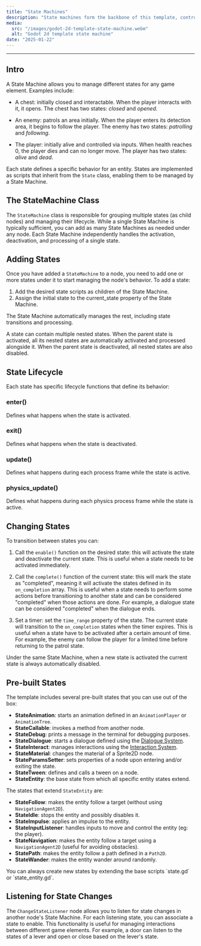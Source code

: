 ```yaml
---
title: "State Machines"
description: "State machines form the backbone of this template, controlling characters, NPCs, enemies, objects, and more. Each state focuses on a single behavior, allowing you to decide when and how states are activated."
media:
  src: "/images/godot-2d-template-state-machine.webm"
  alt: "Godot 2d template state machine"
date: "2025-01-22"
---
```



---

## Intro

A State Machine allows you to manage different states for any game element.
Examples include:

- A chest: initially closed and interactable. When the player interacts with it, it opens.
  The chest has two states: _closed_ and _opened_.

- An enemy: patrols an area initially. When the player enters its detection area, it begins to follow the player.
  The enemy has two states: _patrolling_ and _following_.

- The player: initially alive and controlled via inputs. When health reaches 0, the player dies and can no longer move.
  The player has two states: _alive_ and _dead_.

Each state defines a specific behavior for an entity. States are implemented as scripts that inherit from the `State` class, enabling them to be managed by a State Machine.

## The StateMachine Class

The `StateMachine` class is responsible for grouping multiple states (as child nodes) and managing their lifecycle.
While a single State Machine is typically sufficient, you can add as many State Machines as needed under any node. Each State Machine independently handles the activation, deactivation, and processing of a single state.

## Adding States

Once you have added a `StateMachine` to a node, you need to add one or more states under it to start managing the node's behavior.
To add a state:

1. Add the desired state scripts as children of the State Machine.
2. Assign the initial state to the current_state property of the State Machine.

The State Machine automatically manages the rest, including state transitions and processing.

<Callout type="default">
  A state can contain multiple nested states. When the parent state is
  activated, all its nested states are automatically activated and processed
  alongside it. When the parent state is deactivated, all nested states are also
  disabled.
</Callout>

## State Lifecycle

Each state has specific lifecycle functions that define its behavior:

### enter()

Defines what happens when the state is activated.

### exit()

Defines what happens when the state is deactivated.

### update()

Defines what happens during each process frame while the state is active.

### physics_update()

Defines what happens during each physics process frame while the state is active.

## Changing States

To transition between states you can:

1. Call the `enable()` function on the desired state:
   this will activate the state and deactivate the current state.
   This is useful when a state needs to be activated immediately.

2. Call the `complete()` function of the current state:
   this will mark the state as "completed", meaning it will activate the states defined
   in its `on_completion` array.
   This is useful when a state needs to perform some actions before transitioning to another state
   and can be considered "completed" when those actions are done.
   For example, a dialogue state can be considered "completed" when the dialogue ends.

3. Set a timer:
   set the `time_range` property of the state.
   The current state will transition to the `on_completion` states when the timer expires.
   This is useful when a state have to be activated after a certain amount of time.
   For example, the enemy can follow the player for a limited time before returning to the patrol state.

<Callout type="warning">
  Under the same State Machine, when a new state is activated the current state
  is always automatically disabled.
</Callout>

## Pre-built States

The template includes several pre-built states that you can use out of the box:

- **StateAnimation**: starts an animation defined in an `AnimationPlayer` or `AnimationTree`.
- **StateCallable**: invokes a method from another node.
- **StateDebug**: prints a message in the terminal for debugging purposes.
- **StateDialogue**: starts a dialogue defined using the [Dialogue System](/godot-2d-topdown-template/dialogue-system).
- **StateInteract**: manages interactions using the [Interaction System](/godot-2d-topdown-template/interaction-system).
- **StateMaterial**: changes the material of a Sprite2D node.
- **StateParamsSetter**: sets properties of a node upon entering and/or exiting the state.
- **StateTween**: defines and calls a tween on a node.
- **StateEntity**: the base state from which all specific entity states extend.

The states that extend `StateEntity` are:

- **StateFollow**: makes the entity follow a target (without using `NavigationAgent2D`).
- **StateIdle**: stops the entity and possibly disables it.
- **StateImpulse**: applies an impulse to the entity.
- **StateInputListener**: handles inputs to move and control the entity (eg: the player).
- **StateNavigation**: makes the entity follow a target using a `NavigationAgent2D` (useful for avoiding obstacles).
- **StatePath**: makes the entity follow a path defined in a `Path2D`.
- **StateWander**: makes the entity wander around randomly.

<Callout type="default">
  You can always create new states by extending the base scripts `state.gd` or
  `state_entity.gd`.
</Callout>

## Listening for State Changes

The `ChangeStateListener` node allows you to listen for state changes in another node's State Machine.
For each listening state, you can associate a state to enable.
This functionality is useful for managing interactions between different game elements.
For example, a door can listen to the states of a lever and open or close based on the lever's state.
